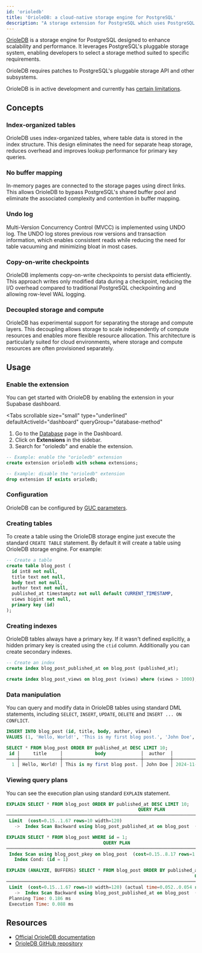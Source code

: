 ```yaml
---
id: 'orioledb'
title: 'OrioleDB: a cloud-native storage engine for PostgreSQL'
description: "A storage extension for PostgreSQL which uses PostgreSQL's pluggable storage system"
---
```


[OrioleDB](https://www.orioledb.com/) is a storage engine for PostgreSQL designed to enhance scalability and performance. It leverages PostgreSQL's pluggable storage system, enabling developers to select a storage method suited to specific requirements.

OrioleDB requires patches to PostgreSQL's pluggable storage API and other subsystems.

OrioleDB is in active development and currently has [certain limitations](https://www.orioledb.com/docs/usage/getting-started#current-limitations).

## Concepts

### Index-organized tables

OrioleDB uses index-organized tables, where table data is stored in the index structure. This design eliminates the need for separate heap storage, reduces overhead and improves lookup performance for primary key queries.

### No buffer mapping

In-memory pages are connected to the storage pages using direct links. This allows OrioleDB to bypass PostgreSQL's shared buffer pool and eliminate the associated complexity and contention in buffer mapping.

### Undo log

Multi-Version Concurrency Control (MVCC) is implemented using UNDO log. The UNDO log stores previous row versions and transaction information, which enables consistent reads while reducing the need for table vacuuming and minimizing bloat in most cases.

### Copy-on-write checkpoints

OrioleDB implements copy-on-write checkpoints to persist data efficiently. This approach writes only modified data during a checkpoint, reducing the I/O overhead compared to traditional PostgreSQL checkpointing and allowing row-level WAL logging.

### Decoupled storage and compute

OrioleDB has experimental support for separating the storage and compute layers. This decoupling allows storage to scale independently of compute resources and enables more flexible resource allocation. This architecture is particularly suited for cloud environments, where storage and compute resources are often provisioned separately.

## Usage

### Enable the extension

You can get started with OrioleDB by enabling the extension in your Supabase dashboard.

<Tabs
  scrollable
  size="small"
  type="underlined"
  defaultActiveId="dashboard"
  queryGroup="database-method"
>
<TabPanel id="dashboard" label="Dashboard">

1. Go to the [Database](https://supabase.com/dashboard/project/_/database/tables) page in the Dashboard.
2. Click on **Extensions** in the sidebar.
3. Search for "orioledb" and enable the extension.

</TabPanel>
<TabPanel id="sql" label="SQL">

```sql
-- Example: enable the "orioledb" extension
create extension orioledb with schema extensions;

-- Example: disable the "orioledb" extension
drop extension if exists orioledb;
```

</TabPanel>
</Tabs>

### Configuration

OrioleDB can be configured by [GUC parameters](https://www.orioledb.com/docs/usage/configuration).

### Creating tables

To create a table using the OrioleDB storage engine just execute the standard `CREATE TABLE` statement. By default it will create a table using OrioleDB storage engine. For example:

```sql
-- Create a table
create table blog_post (
  id int8 not null,
  title text not null,
  body text not null,
  author text not null,
  published_at timestamptz not null default CURRENT_TIMESTAMP,
  views bigint not null,
  primary key (id)
);
```

### Creating indexes

OrioleDB tables always have a primary key. If it wasn't defined explicitly, a hidden primary key is created using the `ctid` column.
Additionally you can create secondary indexes.

```sql
-- Create an index
create index blog_post_published_at on blog_post (published_at);

create index blog_post_views on blog_post (views) where (views > 1000);
```

### Data manipulation

You can query and modify data in OrioleDB tables using standard DML statements, including `SELECT`, `INSERT`, `UPDATE`, `DELETE` and `INSERT ... ON CONFLICT`.

```sql
INSERT INTO blog_post (id, title, body, author, views)
VALUES (1, 'Hello, World!', 'This is my first blog post.', 'John Doe', 1000);

SELECT * FROM blog_post ORDER BY published_at DESC LIMIT 10;
 id │     title     │            body             │  author  │         published_at          │ views
────┼───────────────┼─────────────────────────────┼──────────┼───────────────────────────────┼───────
  1 │ Hello, World! │ This is my first blog post. │ John Doe │ 2024-11-15 12:04:18.756824+01 │  1000
```

### Viewing query plans

You can see the execution plan using standard `EXPLAIN` statement.

```sql
EXPLAIN SELECT * FROM blog_post ORDER BY published_at DESC LIMIT 10;
                                                 QUERY PLAN
────────────────────────────────────────────────────────────────────────────────────────────────────────────
 Limit  (cost=0.15..1.67 rows=10 width=120)
   ->  Index Scan Backward using blog_post_published_at on blog_post  (cost=0.15..48.95 rows=320 width=120)

EXPLAIN SELECT * FROM blog_post WHERE id = 1;
                                    QUERY PLAN
──────────────────────────────────────────────────────────────────────────────────
 Index Scan using blog_post_pkey on blog_post  (cost=0.15..8.17 rows=1 width=120)
   Index Cond: (id = 1)

EXPLAIN (ANALYZE, BUFFERS) SELECT * FROM blog_post ORDER BY published_at DESC LIMIT 10;
                                                                      QUERY PLAN
──────────────────────────────────────────────────────────────────────────────────────────────────────────────────────────────────────────────────────
 Limit  (cost=0.15..1.67 rows=10 width=120) (actual time=0.052..0.054 rows=1 loops=1)
   ->  Index Scan Backward using blog_post_published_at on blog_post  (cost=0.15..48.95 rows=320 width=120) (actual time=0.050..0.052 rows=1 loops=1)
 Planning Time: 0.186 ms
 Execution Time: 0.088 ms
```

## Resources

- [Official OrioleDB documentation](https://www.orioledb.com/docs)
- [OrioleDB GitHub repository](https://github.com/orioledb/orioledb)
